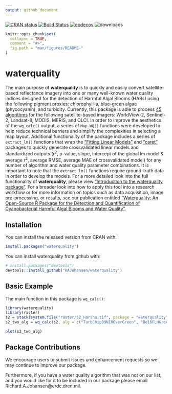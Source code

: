 ```yaml
---
output: github_document
---
```


<!-- README.md is generated from README.Rmd. Please edit that file -->

[![CRAN status](http://www.r-pkg.org/badges/version/waterquality)](https://cran.r-project.org/package=waterquality)
[![Build Status](https://travis-ci.org/RAJohansen/waterquality.png?branch=master)](https://travis-ci.org/RAJohansen/waterquality)
[![codecov](https://codecov.io/gh/RAJohansen/waterquality/branch/master/graph/badge.svg)](https://codecov.io/gh/RAJohansen/waterquality)
![downloads](http://cranlogs.r-pkg.org/badges/grand-total/waterquality)

```r
knitr::opts_chunk$set(
  collapse = TRUE,
  comment = "#>",
  fig.path = "man/figures/README-"
)
```

# waterquality

The main purpose of **waterquality** is to quickly and easily convert satellite-based reflectance imagery into one or many well-known water quality indices designed for the detection of Harmful Algal Blooms (HABs) using the following pigment proxies: chlorophyll-a, blue-green algae (phycocyanin), and turbidity. 
Currently, this package is able to process [45 algorithms](https://rajohansen.github.io/waterquality/reference/index.html) for the following satellite-based imagers: WorldView-2, Sentinel-2, Landsat-8, MODIS, MERIS, and OLCI.
In order to improve the aesthetics of the `wq_calc()` output, a series of `Map_WQ()` functions were developed to help reduce technical barriers and simplify the complexities in selecting a map layout.
Additional functionality of the package includes a series of `extract_lm()` functions that wrap the ["Fitting Linear Models"](https://www.rdocumentation.org/packages/stats/versions/3.6.2/topics/lm) and ["caret"](http://topepo.github.io/caret/index.html) packages to quickly generate crossvalidated linear models and standardized outputs (r^2^, p-value, slope, intercept of the global lm model & average r^2^, average RMSE, average MAE of crossvalidated model) for any number of algorithm and water quality parameter combinations. 
It is important to note that the `extract_lm()` functions require ground-truth data in order to develop the models. 
For a more detailed look into the full functionality of **waterquality**, please view ["Introduction to the waterquality package"](https://rajohansen.github.io/waterquality/articles/waterquality_vignette.html). 
For a broader look into how to apply this tool into a research workflow or for more information on topics such as data acquisition, image pre-processing, or results, see our publication entitled ["Waterquality: An Open-Source R Package for the Detection and Quantification of Cyanobacterial Harmful Algal Blooms and Water Quality"](https://erdc-library.erdc.dren.mil/jspui/bitstream/11681/35053/3/ERDC-EL%20TR-19-20.pdf).  

## Installation

You can install the released version from CRAN with:

```r
install.packages("waterquality")
```

You can install waterquality from github with:

```r
# install.packages("devtools")
devtools::install_github("RAJohansen/waterquality")
```

## Basic Example

The main function in this package is `wq_calc()`:

```r
library(waterquality)
library(raster)
s2 = stack(system.file("raster/S2_Harsha.tif", package = "waterquality"))
s2_two_alg = wq_calc(s2, alg = c("TurbChip09NIROverGreen", "Be16FLHGreenRedNIR"), sat = "sentinel2")
```
```r
plot(s2_two_alg)
```


## Package Contributions

We encourage users to submit issues and enhancement requests so we may continue to improve our package. 

Furthermore, if you have a water quality algorithm that was not on our list, and you would like for it to be included in our package please email Richard.A.Johansen@erdc.dren.mil.
